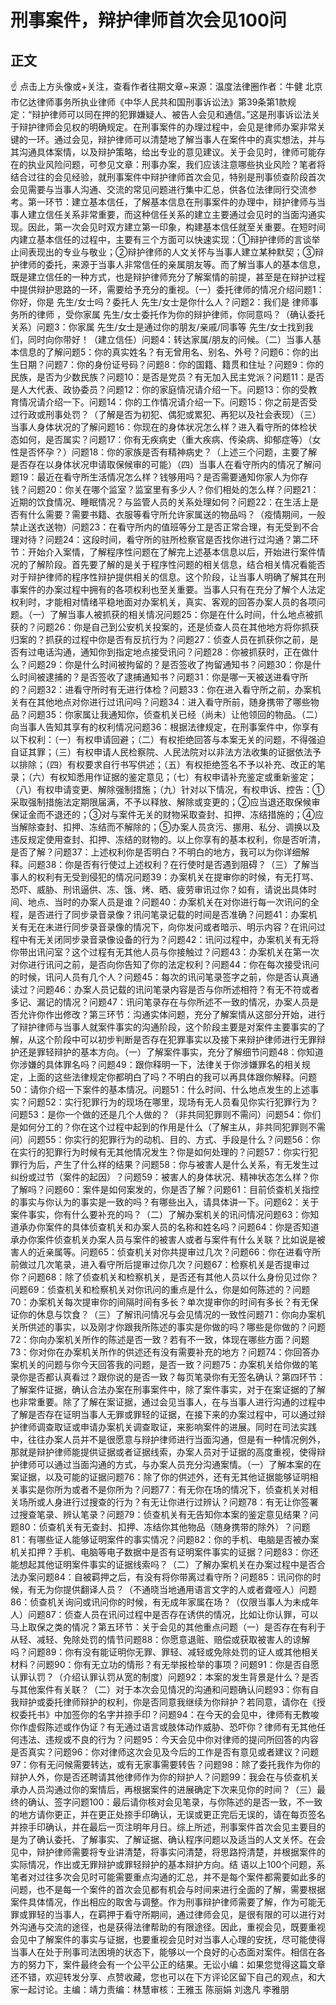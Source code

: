 # 刑事案件，辩护律师首次会见100问
## 正文
☝ 点击上方头像或+关注，查看作者往期文章~来源：温度法律圈作者：牛健 北京市亿达律师事务所执业律师《中华人民共和国刑事诉讼法》第39条第1款规定：“辩护律师可以同在押的犯罪嫌疑人、被告人会见和通信。”这是刑事诉讼法关于辩护律师会见权的明确规定。在刑事案件的办理过程中，会见是律师办案非常关键的一环。通过会见，辩护律师可以清楚地了解当事人在案件中的真实想法，并与其沟通具体案情，以及辩护策略，给出专业的意见建议。关于会见时，律师可能存在的执业风险问题，可参见文章：刑事办案，我们应该注意哪些执业风险？笔者将结合过往的会见经验，就刑事案件中辩护律师首次会见，特别是刑事侦查阶段首次会见需要与当事人沟通、交流的常见问题进行集中汇总，供各位法律同行交流参考。第一环节：建立基本信任，了解基本信息在刑事案件的办理中，辩护律师与当事人建立信任关系非常重要，而这种信任关系的建立主要通过会见时的当面沟通实现。因此，第一次会见时双方建立第一印象，构建基本信任就至关重要。在短时间内建立基本信任的过程中，主要有三个方面可以快速实现：①辩护律师的言谈举止间表现出的专业与敬业；②辩护律师的人文关怀与当事人建立某种默契；③辩护律师的委托，来源于当事人非常信任的亲属朋友等。而了解当事人的基本信息，既是建立信任的一种方式，也是辩护律师充分了解案情的前提，甚至是在辩护过程中提供辩护思路的一环，需要给予充分的重视。（一）委托律师的情况介绍问题1：你好，你是    先生/女士吗？委托人    先生/女士是你什么人？问题2：我们是    律师事务所的律师    ，受你家属    先生/女士委托作为你的辩护律师，你同意吗？（确认委托关系）问题3：你家属    先生/女士是通过你的朋友/亲戚/同事等    先生/女士找到我们，同时向你带好！（建立信任）问题4：转达家属/朋友的问候。（二）当事人基本信息的了解问题5：你的真实姓名？有无曾用名、别名、外号？问题6：你的出生日期？问题7：你的身份证号码？问题8：你的国籍、籍贯和住址？问题9：你的民族，是否为少数民族？问题10：是否是党员？有无加入民主党派？问题11：是否是人大代表、政协委员？问题12：你的家庭情况请介绍一下。问题13：你的受教育情况请介绍一下。问题14：你的工作情况请介绍一下。问题15：你之前是否受过行政或刑事处罚？（了解是否为初犯、偶犯或累犯、再犯以及社会表现）（三）当事人身体状况的了解问题16：你现在的身体状况怎么样？进入看守所的体检状态如何，是否属实？问题17：你有无疾病史（重大疾病、传染病、抑郁症等）（女性是否怀孕？）问题18：你的家族是否有精神病史？（上述三个问题，主要了解是否存在以身体状况申请取保候审的可能）（四）当事人在看守所内的情况了解问题19：最近在看守所生活情况怎么样？钱够用吗？是否需要通知你家人为你存钱？问题20：你关在哪个监室？监室里有多少人？你们相处的怎么样？问题21：近期的饮食情况、睡眠情况？与监管人员的关系处理如何？问题22：在生活上是否有什么需要？需要书籍、衣服等看守所允许家属送的物品吗？（疫情期间，一般禁止送衣送物）问题23：在看守所内的值班等分工是否正常合理，有无受到不合理对待？问题24：这段时间，看守所的驻所检察官是否找你进行过沟通？第二环节：开始介入案情，了解程序性问题在了解完上述基本信息以后，开始进行案件情况的了解阶段。首先要了解的是关于程序性问题的相关信息，结合相关情况看能否对于辩护律师的程序性辩护提供相关的信息。这个阶段，让当事人明确了解其在刑事案件的办案过程中拥有的各项权利也至关重要。当事人只有在充分了解个人法定权利时，才能相对情绪平稳地面对办案机关，真实、客观的回答办案人员的各项问题。（一）了解当事人被抓获的相关情况问题25：你是在什么时间，什么地点被抓获的？问题26：你是自己到公安机关投案的，还是侦查人员在其他地方将你抓获归案的？抓获的过程中你是否有反抗行为？问题27：侦查人员在抓获你之前，是否有过电话沟通，通知你到指定地点接受讯问？问题28：你被抓获时，正在做什么？问题29：你是什么时间被拘留的？是否签收了拘留通知书？问题30：你是什么时间被逮捕的？是否签收了逮捕通知书？问题31：你是哪一天被送进看守所的？问题32：进看守所时有无进行体检？问题33：你在进入看守所之前，办案机关有在其他地点对你进行过讯问吗？问题34：进入看守所前，随身携带了哪些物品？问题35：你家属让我通知你，侦查机关已经（尚未）让他领回的物品。（二）向当事人告知其享有的权利情况问题36：根据法律规定，在刑事案件中，你享有以下权利：（一）有权申请回避；（二）有权拒绝回答与本案无关的问题，不得强迫自证其罪；（三）有权申请人民检察院、人民法院对以非法方法收集的证据依法予以排除；（四）有权要求自行书写供述；（五）有权拒绝签名不予以补充、改正的笔录；（六）有权知悉用作证据的鉴定意见；（七）有权申请补充鉴定或重新鉴定；（八）有权申请变更、解除强制措施；（九）针对以下情况，有权申诉、控告：①采取强制措施法定期限届满，不予以释放、解除或变更的；②应当退还取保候审保证金而不退还的；③对与案件无关的财物采取查封、扣押、冻结措施的；④应当解除查封、扣押、冻结而不解除的；⑤办案人员贪污、挪用、私分、调换以及违反规定使用查封、扣押、冻结的财物的。以上你享有的基本权利，你是否听清，是否了解？问题37：上述权利你是否明白？不明白的地方，我可以为你详细解释。问题38：你是否有行使过上述权利？在行使时是否遇到阻碍？（三）了解当事人的权利有无受到侵犯的情况问题39：办案机关在提审你的时候，有无打骂、恐吓、威胁、刑讯逼供、冻、饿、烤、晒、疲劳审讯过你？如有，请说出具体时间、地点、当时的办案人员是谁？问题40：办案机关在对你进行每一次讯问的全程，是否进行了同步录音录像？讯问笔录记载的时间是否准确？问题41：办案机关有无在未进行同步录音录像的情况下，向你发问或者暗示、明示内容？在讯问过程中有无关闭同步录音录像设备的行为？问题42：讯问过程中，办案机关有无将你带出讯问室？这个过程有无其他人员与你接触过？问题43：办案机关在第一次对你进行讯问之前，是否向你告知了你的法定权利？问题44：你在每次接受讯问的时候，讯问人员有几个人？问题45：每次的讯问笔录签字之前，你是否认真通读过？问题46：办案人员记载的讯问笔录内容是否与你所述相符？有无不符或者多记、漏记的情况？问题47：讯问笔录存在与你所述不一致的情况，办案人员是否允许你作出修改？第三环节：沟通实体问题，充分了解案情从这部分开始，进行了辩护律师与当事人就案件事实的沟通阶段，这个阶段主要是对案件主要事实的了解，从这个阶段中可以初步判断是否存在犯罪事实以及接下来辩护律师进行无罪辩护还是罪轻辩护的基本方向。（一）了解案件事实，充分了解细节问题48：你知道你涉嫌的具体罪名吗？问题49：跟你释明一下，法律关于你涉嫌罪名的相关规定，上面的这些法律规定你都明白了吗？不明白的我可以再具体跟你解释。问题50：请你介绍一下案件的基本情况。问题51：什么时间、什么地点发生的上述事实？问题52：实行犯罪行为的现场在哪里，现场有无人员看见你实行犯罪行为？问题53：是你一个做的还是几个人做的？（非共同犯罪则不需问）问题54：你们是如何分工的？你在这个过程中起到的作用是什么（了解主从，非共同犯罪则不需问）问题55：你实行的犯罪行为的动机、目的、方式、手段是什么？问题56：你在实行的犯罪行为时候有无其他情况发生？你是如何处理的？问题57：你实行犯罪行为后，产生了什么样的结果？问题58：你与被害人是什么关系，有无发生过纠纷或过节（案件的起因）？问题59：被害人的身体状况、精神状态怎么样？你了解吗？问题60：案件是如何案发的，你是否了解？问题61：目前侦查机关指控的事实与你认为的事实是一致的吗？有哪些出入，请具体讲一下。问题62：关于案件事实，你有什么要补充的吗？（二）了解办案机关的讯问情况问题63：你知道承办你案件的具体侦查机关和办案人员的名称和姓名吗？问题64：你是否知道承办你案件侦查机关办案人员与案件的被害人或者与案件有什么关联？比如说是被害人的近亲属等。问题65：侦查机关对你共提审过几次？问题66：你在进看守所前做过几次笔录，进入看守所后提审过你几次？问题67：检察机关是否提审过你？问题68：除了侦查机关和检察机关，是否还有其他人员以什么身份见过你？问题69：侦查机关和检察机关对你讯问的重点是什么，你是如何陈述的？问题70：办案机关每次提审你的间隔时间有多长？单次提审你的时间有多长？有无保证你的休息与饮食？（三）了解讯问情况与会见情况的一致性问题71：你向办案机关所供述的事实，以及刚才你跟我所陈述的事实是你做的吗？哪些是你做的？问题72：你向办案机关所作的陈述是否一致？若有不一致，体现在哪些方面？问题73：你对你在办案机关所作的供述还有没有需要补充的地方？问题74：你回答办案机关的问题与你今天回答我的问题，是否一致？问题75：办案机关给你做的笔录你是否都认真看过？跟你说的是否一致？每页笔录你有无签名确认？第四环节：了解案件证据，确认合法办案在刑事案件中，除了案件事实，对于在案证据的了解也非常重要。除了了解在案证据，通过会见当事人，在与当事人进行沟通的过程中了解是否存在证明当事人无罪或罪轻的证据，在接下来的办案过程中，可以通过辩护律师调查取证或申请办案机关调查取证，来影响案件的进展。同时在司法实践中，往往办案人员并不是很愿意与辩护律师进行当面沟通，但是有一种情况例外，那就是辩护律师能提供证据或者证据线索，办案人员对于证据的高度重视，使得辩护律师可以通过当面沟通的方式，与办案人员充分沟通案情。（一）了解本案的在案证据，以及可能的证据问题76：除了你的供述外，还有无其他证据能够证明相关事实是你所为或者不是你所为？问题77：有无你在场的情况下，侦查机关对相关场所或人身进行过搜查的行为？有无让你进行过辨认？问题78：有无让你签署过搜查笔录、辨认笔录？问题79：侦查机关有无告知你本案的鉴定意见结果？问题80：侦查机关有无查封、扣押、冻结你其他物品（随身携带的除外）？问题81：有哪些证人能够证明案件的事实情况？问题82：你的手机、电脑是否被办案机关扣押？手机、电脑等电子数据中是否有证明案件事实的证据？问题83：你还能想起其他证明案件事实的证据线索吗？（二）了解办案机关在办案过程中是否合法办案问题84：自被羁押之后，有没有将你带离过看守所？问题85：讯问你的时候，有无为你提供翻译人员？（不通晓当地通用语言文字的人或者聋哑人）问题86：侦查机关询问或讯问你的时候，有无成年家属在场？（仅限当事人为未成年人）问题87：侦查人员在讯问过程中是否存在诱供的情况，比如让你认罪，可以马上取保之类的情况？第五环节：关于会见的其他重点问题（一）是否存在有利于从轻、减轻、免除处罚的情节问题88：你愿意退赃、赔偿或获取被害人的谅解吗？问题89：你有没有能证明你无罪、罪轻、减轻或免除处罚的证人或其他相关材料？问题90：你有无立功的情形？有无举报检举的事项？问题91：你是否自愿认罪认罚？（介绍认罪认罚从宽的制度）问题92：本案的发生背景是什么？是否与其他案件有关联？（二）对于本次会见情况的沟通和问题确认问题93：你有自我辩护或委托律师辩护的权利，你是否同意我继续为你辩护？若同意，请你在《授权委托书》中加签你的名字并捺手印？问题94：在今天的会见中，律师有无教唆你作虚假陈述或作伪证？有无通过语言或肢体动作威胁、恐吓你？律师有无其他任何违法、违规或不良的行为？问题95：今天会见中你对律师的提问所回答的内容是否真实？问题96：你对律师这次会见及今后的工作是否有意见或者建议？问题97：你有无问候需要转达，或有无家事需要转告？问题98：除了委托我作为你的辩护人外，你是否还聘请其他律师作为你的辩护人？问题99：我会在与侦查机关承办人员沟通过你的案情后，再根据案件的进展确定下次来见你的时间？（三）最终的确认、签字问题100：最后请你核对会见笔录，与你陈述的是否一致，不一致的地方请你更正，并在更正处捺手印确认，无误或更正完后无误的，请在每页签名并捺手印确认，并在最后一页注明年月日。综上所述，刑事案件首次会见主要目的是为了确认委托、了解事实、了解证据、确认程序问题以及适当的人文关怀。在会见中，辩护律师需要将专业讲清楚，将事实问清楚，将思路捋清楚，并根据案件的实际情况，作出或无罪辩护或罪轻辩护的基本辩护方向。结 语以上100个问题，系笔者对过往多次会见时可能需要重点沟通的汇总，并不是每个案件都需要如此多的问题，也不是每一个案件的首次会见都有机会与时间来进行全面的了解，需要根据案件具体情况，作出相应的取舍与调整。作为刑事辩护律师需要了解，作为可能无罪或罪轻的当事人，在羁押于看守所期间，通过律师会见，是很有限的可以进行对外沟通与交流的途径，也是获得法律帮助的有限途径。因此，重视会见，既要重视会见中了解案件的事实与证据，也要重视会见时对当事人心理的安抚，尽可能使得当事人在处于刑事司法困境的状态下，能够以一个良好的心态面对案件。相信在各方的努力下，案件最终会有一个公平公正的结果。无讼小编：如果您觉得这篇文章还不错，欢迎转发分享、点赞收藏，您也可以在下方评论区留下自己的观点，和大家一起讨论。主编：靖力责编：林慧审核：王雅玉 陈丽娟 刘逸凡 李雅朋